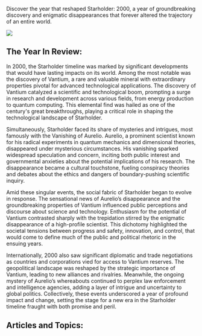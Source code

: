 Discover the year that reshaped Starholder: 2000, a year of groundbreaking discovery and enigmatic disappearances that forever altered the trajectory of an entire world.

![](https://www.blockstar.com/wp-content/uploads/2024/06/2000_vantium.png)

## The Year In Review:
In 2000, the Starholder timeline was marked by significant developments that would have lasting impacts on its world. Among the most notable was the discovery of Vantium, a rare and valuable mineral with extraordinary properties pivotal for advanced technological applications. The discovery of Vantium catalyzed a scientific and technological boom, prompting a surge in research and development across various fields, from energy production to quantum computing. This elemental find was hailed as one of the century's great breakthroughs, playing a critical role in shaping the technological landscape of Starholder.

Simultaneously, Starholder faced its share of mysteries and intrigues, most famously with the Vanishing of Aurelio. Aurelio, a prominent scientist known for his radical experiments in quantum mechanics and dimensional theories, disappeared under mysterious circumstances. His vanishing sparked widespread speculation and concern, inciting both public interest and governmental anxieties about the potential implications of his research. The disappearance became a cultural touchstone, fueling conspiracy theories and debates about the ethics and dangers of boundary-pushing scientific inquiry.

Amid these singular events, the social fabric of Starholder began to evolve in response. The sensational news of Aurelio’s disappearance and the groundbreaking properties of Vantium influenced public perceptions and discourse about science and technology. Enthusiasm for the potential of Vantium contrasted sharply with the trepidation stirred by the enigmatic disappearance of a high-profile scientist. This dichotomy highlighted the societal tensions between progress and safety, innovation, and control, that would come to define much of the public and political rhetoric in the ensuing years.

Internationally, 2000 also saw significant diplomatic and trade negotiations as countries and corporations vied for access to Vantium reserves. The geopolitical landscape was reshaped by the strategic importance of Vantium, leading to new alliances and rivalries. Meanwhile, the ongoing mystery of Aurelio’s whereabouts continued to perplex law enforcement and intelligence agencies, adding a layer of intrigue and uncertainty to global politics. Collectively, these events underscored a year of profound impact and change, setting the stage for a new era in the Starholder timeline fraught with both promise and peril.

## Articles and Topics:

